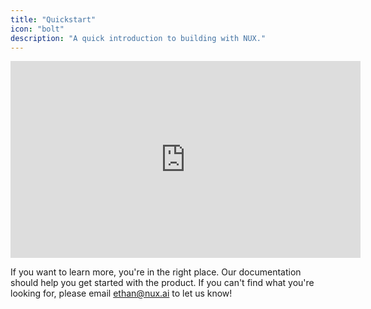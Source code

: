 ```yaml
---
title: "Quickstart"
icon: "bolt"
description: "A quick introduction to building with NUX."
---
```


<iframe
  width="560"
  height="315"
  src="https://www.youtube.com/embed/Ub7EAFSRoo8"
  title="YouTube video player"
  frameborder="0"
  allow="accelerometer; autoplay; clipboard-write; encrypted-media; gyroscope; picture-in-picture"
  allowFullScreen
></iframe>

If you want to learn more, you're in the right place. 
Our documentation should help you get started with the product. 
If you can't find what you're looking for, please email ethan@nux.ai to let us know! 